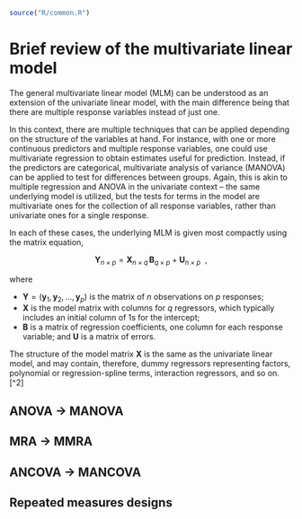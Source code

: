 ```r
source("R/common.R")
```

# Brief review of the multivariate linear model {#sec-mlm-review}

The general multivariate linear model (MLM) can be understood as an extension of the univariate linear model, with the main difference being that there are multiple response variables instead of just one.

In this context, there are multiple techniques that can be applied depending on the structure of the variables at hand. For instance, with one or more continuous predictors and multiple response variables, one could use multivariate regression to obtain estimates useful for prediction. Instead, if the predictors are categorical, multivariate analysis of variance (MANOVA) can be applied to test for differences between groups. Again, this is akin to multiple regression and ANOVA in the univariate context -- the same underlying model is utilized, but the tests for terms in the model are multivariate ones for the collection of all response variables, rather than univariate ones for a single response.

In each of these cases, the underlying MLM is given most compactly using the matrix equation, <!-- $$ --> 
<!-- \newcommand{\sizedmat}[2]{\mathord{\mathop{\mathbf{#1}\limits_{(#2)}}} --> 
<!-- $$ -->

$$
\mathbf{Y}_{n \times p} = 
\mathbf{X}_{n \times q} \, \mathbf{B}_{q \times p} + \mathbf{U}_{n \times p} \:\: ,
$$

\noindent where

-   $\mathbf{Y} = (\mathbf{y}_1 , \mathbf{y}_2, \dots , \mathbf{y}_p )$ is the matrix of $n$ observations on $p$ responses;
-   $\mathbf{X}$ is the model matrix with columns for $q$ regressors, which typically includes an initial column of 1s for the intercept;
-   $\mathbf{B}$ is a matrix of regression coefficients, one column for each response variable; and $\mathbf{U}$ is a matrix of errors.

The structure of the model matrix $\mathbf{X}$ is the same as the univariate linear model, and may contain, therefore, dummy regressors representing factors, polynomial or regression-spline terms, interaction regressors, and so on.\[\^2\]

## ANOVA -\> MANOVA

## MRA -\> MMRA

## ANCOVA -\> MANCOVA

## Repeated measures designs

